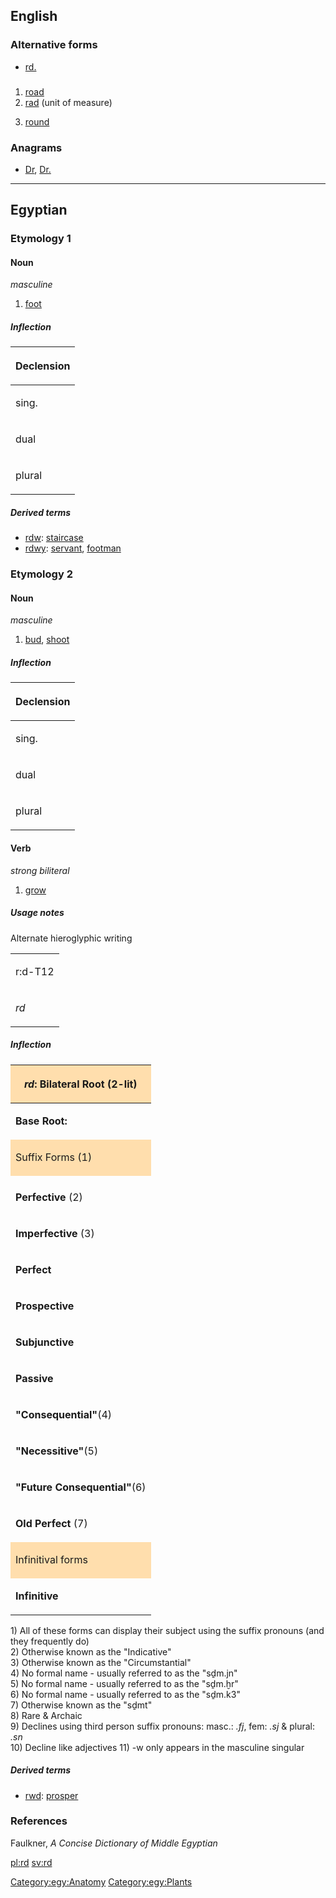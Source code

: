 {{also|RD|rd.}}
==English==

===Alternative forms===
* [[rd.]]

==={{abbreviation}}===
{{head|en|abbreviation}}

# [[road]]
# [[rad]] (unit of measure)
# {{knitting}} [[round]]

===Anagrams===
* [[Dr#English|Dr]], [[Dr.#English|Dr.]]

----

==Egyptian==

===Etymology 1===

====Noun====
{{head|egy|noun|head=<hiero>r:d-D56</hiero>}}
''masculine''

# [[foot]]

=====Inflection=====
{| class="wikitable"
|-
! colspan="2"|Declension
|-
| sing. || ''rd''
|-
| dual || ''rdwj''
|-
| plural || ''rdw''
|}

=====Derived terms=====
* [[rdw]]: [[staircase]]
* [[rdwy]]: [[servant]], [[footman]]

===Etymology 2===

====Noun====
{{head|egy|noun|head=<hiero>r:d-M30</hiero>}}
''masculine''

# [[bud]], [[shoot]]

=====Inflection=====
{| class="wikitable"
|-
! colspan="2"|Declension
|-
| sing. || ''rd''
|-
| dual || ''rdwj''
|-
| plural || ''rdw''
|}

====Verb====
{{head|egy|verb|head=<hiero>r:d-M30</hiero>}}
''strong biliteral''

# [[grow]]

=====Usage notes=====
Alternate hieroglyphic writing
{| class="wikitable"
|-
| <hiero>r:d-T12</hiero>
|-
| ''rd''
|}

=====Inflection=====
{| class="wikitable"
|-
! colspan="6" style="background: #ffdead;"| ''rd'': Bilateral Root (2-lit)
|-
| '''Base Root:''' || style="width: 100px"| ''rd'' || '''Geminated Root:''' || ''rdd'' || '''Imperative:''' || ''(j)rd''
|-
! colspan="3" style="background: #ffdead;"| Suffix Forms (1) !! colspan="3" style="background: #ffdead;"| Participles(10)
|-
| || '''Active'''|| '''Passive'''|| '''Active'''|| '''Passive'''|| '''Relative'''
|-
| '''Perfective''' (2)|| ''rd'' || ''rd.tw'' || ''rd'' || ''rdd'' / ''rd(w)'' (11) /''rdy''  || ''rd''
|-
| '''Imperfective''' (3)|| ''(j)rd'' || ''(j)rd.tw'' || ''rd(j)''/''rdy''|| ''rd(w)'' (11)|| ''rd(w)'' (11) / ''rdy''
|-
| '''Perfect'''|| ''rd.n'' || ''rd.n.tw''|| ------ || ------ || ''rd.n''
|-
| '''Prospective'''|| ''rd'' || ''rdd'' || ''rdtj.fj'' (9)|| ------ || ------
|-
| '''Subjunctive'''|| ''(j)rd'' || ''(j)rd.tw'' || colspan="3" style="background: #ffdead;" align="center"| '''Stative'''
|-
| '''Passive'''|| ------ || ''rd(w)'' / ''rdy'' || || '''Singular'''|| '''Plural'''
|-
| '''"Consequential"'''(4)|| ''rd.jn'' || ''rd.jn.tw''|| '''1st Person'''|| ''rd.kw''|| ''rd.wjn''
|-
| '''"Necessitive"'''(5)|| ''rd.ḫr'' || ''rd.ḫr.tw''|| '''2nd person'''|| ''rd.tj'' || ''rd.tjwjn
|-
| '''"Future Consequential"'''(6)|| ''rd.k3'' || ''rd.k3.tw''|| '''3rd person (masc)'''|| ''rd.w'' || rowspan="2"| ''rd.wj''
|-
| '''Old Perfect''' (7)|| ''rdt'' || ''rdt''|| '''3rd person (fem)''' || ''rd.tj''
|-
! colspan="6" style="background: #ffdead;"| Infinitival forms
|-
| '''Infinitive'''|| ''rd'' || '''Negatival Complement'''|| ''rd(w)'' || '''Complementary Infinitive'''(8)|| ''rdt''
|}
1) All of these forms can display their subject using the suffix pronouns (and they frequently do)<br />
2) Otherwise known as the "Indicative"<br />
3) Otherwise known as the "Circumstantial"<br />
4) No formal name - usually referred to as the "sḏm.jn"<br />
5) No formal name - usually referred to as the "sḏm.ḫr"<br />
6) No formal name - usually referred to as the "sḏm.k3"<br />
7) Otherwise known as the "sḏmt"<br />
8) Rare & Archaic<br />
9) Declines using third person suffix pronouns: masc.: ''.fj'', fem: ''.sj'' & plural: ''.sn'' <br />
10) Decline like adjectives
11) -w only appears in the masculine singular

=====Derived terms=====
* [[rwḏ]]: [[prosper]]

===References===
Faulkner, ''A Concise Dictionary of Middle Egyptian''

[[Category:egy:Anatomy]]
[[Category:egy:Plants]]

[[pl:rd]]
[[sv:rd]]